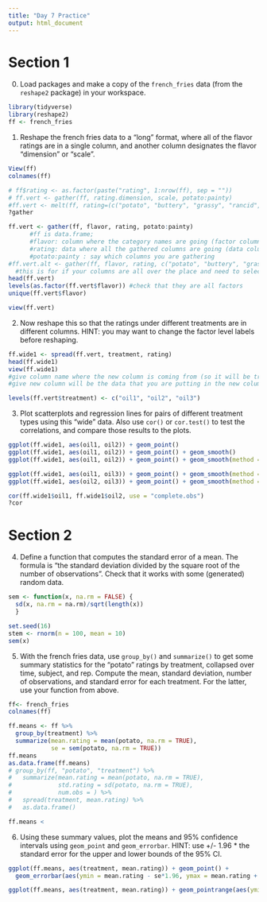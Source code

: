 ```yaml
---
title: "Day 7 Practice"
output: html_document
---
```



# Section 1

0. Load packages and make a copy of the `french_fries` data (from the `reshape2` package) in your workspace.

```r
library(tidyverse)
library(reshape2)
ff <- french_fries

```

1. Reshape the french fries data to a "long" format, where all of the flavor ratings are in a single column, and another column designates the flavor "dimension" or "scale".

```r
View(ff)
colnames(ff)

# ff$rating <- as.factor(paste("rating", 1:nrow(ff), sep = ""))
# ff.vert <- gather(ff, rating.dimension, scale, potato:painty)
#ff.vert <- melt(ff, rating=(c("potato", "buttery", "grassy", "rancid", "painty")))
?gather

ff.vert <- gather(ff, flavor, rating, potato:painty) 
      #ff is data.frame;
      #flavor: column where the category names are going (factor column)
      #rating: data where all the gathered columns are going (data column)
      #potato:painty : say which columns you are gathering
#ff.vert.alt <- gather(ff, flavor, rating, c("potato", "buttery", "grassy", "rancid"...)) 
  #this is for if your columns are all over the place and need to select them
head(ff.vert)
levels(as.factor(ff.vert$flavor)) #check that they are all factors
unique(ff.vert$flavor)

view(ff.vert)
```


2. Now reshape this so that the ratings under different treatments are in different columns. HINT: you may want to change the factor level labels before reshaping.

```r
ff.wide1 <- spread(ff.vert, treatment, rating) 
head(ff.wide1)
view(ff.wide1)
#give column name where the new column is coming from (so it will be treatment)
#give new column will be the data that you are putting in the new columns

levels(ff.vert$treatment) <- c("oil1", "oil2", "oil3")
```


3. Plot scatterplots and regression lines for pairs of different treatment types using this "wide" data. Also use `cor()` or `cor.test()` to test the correlations, and compare those results to the plots.

```r
ggplot(ff.wide1, aes(oil1, oil2)) + geom_point()
ggplot(ff.wide1, aes(oil1, oil2)) + geom_point() + geom_smooth()
ggplot(ff.wide1, aes(oil1, oil2)) + geom_point() + geom_smooth(method = "lm")

ggplot(ff.wide1, aes(oil1, oil3)) + geom_point() + geom_smooth(method = "lm")
ggplot(ff.wide1, aes(oil2, oil3)) + geom_point() + geom_smooth(method = "lm")

cor(ff.wide1$oil1, ff.wide1$oil2, use = "complete.obs")
?cor

```


# Section 2

4. Define a function that computes the standard error of a mean. The formula is "the standard deviation divided by the square root of the number of observations". Check that it works with some (generated) random data. 

```r
sem <- function(x, na.rm = FALSE) {
  sd(x, na.rm = na.rm)/sqrt(length(x))
  }

set.seed(16)
stem <- rnorm(n = 100, mean = 10)
sem(x)

```


5. With the french fries data, use `group_by()` and `summarize()` to get some summary statistics for the "potato" ratings by treatment, collapsed over time, subject, and rep.  Compute the mean, standard deviation, number of observations, and standard error for each treatment. For the latter, use your function from above.

```r

ff<- french_fries
colnames(ff)

ff.means <- ff %>%
  group_by(treatment) %>%
  summarize(mean.rating = mean(potato, na.rm = TRUE),
            se = sem(potato, na.rm = TRUE))
ff.means
as.data.frame(ff.means)
# group_by(ff, "potato", "treatment") %>% 
#   summarize(mean.rating = mean(potato, na.rm = TRUE), 
#             std.rating = sd(potato, na.rm = TRUE),
#             num.obs = ) %>%
#   spread(treatment, mean.rating) %>%
#   as.data.frame()

ff.means <
```


6. Using these summary values, plot the means and 95% confidence intervals using `geom_point` and `geom_errorbar`. HINT: use +/- 1.96 * the standard error for the upper and lower bounds of the 95% CI.

```r
ggplot(ff.means, aes(treatment, mean.rating)) + geom_point() +
  geom_errorbar(aes(ymin = mean.rating - se*1.96, ymax = mean.rating + se*1.96))

ggplot(ff.means, aes(treatment, mean.rating)) + geom_pointrange(aes(ymin = mean.rating - se*1.96, ymax = mean.rating + se*1.96))


```


